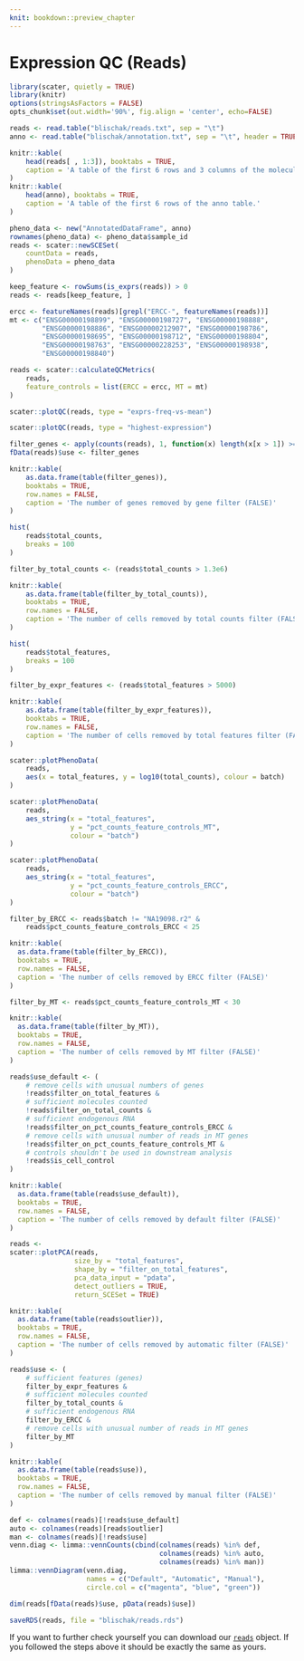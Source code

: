```yaml
---
knit: bookdown::preview_chapter
---
```


# Expression QC (Reads)

```r
library(scater, quietly = TRUE)
library(knitr)
options(stringsAsFactors = FALSE)
opts_chunk$set(out.width='90%', fig.align = 'center', echo=FALSE)
```

```r
reads <- read.table("blischak/reads.txt", sep = "\t")
anno <- read.table("blischak/annotation.txt", sep = "\t", header = TRUE)
```

```r
knitr::kable(
    head(reads[ , 1:3]), booktabs = TRUE,
    caption = 'A table of the first 6 rows and 3 columns of the molecules table.'
)
knitr::kable(
    head(anno), booktabs = TRUE,
    caption = 'A table of the first 6 rows of the anno table.'
)
```

```r
pheno_data <- new("AnnotatedDataFrame", anno)
rownames(pheno_data) <- pheno_data$sample_id
reads <- scater::newSCESet(
    countData = reads,
    phenoData = pheno_data
)
```

```r
keep_feature <- rowSums(is_exprs(reads)) > 0
reads <- reads[keep_feature, ]
```

```r
ercc <- featureNames(reads)[grepl("ERCC-", featureNames(reads))]
mt <- c("ENSG00000198899", "ENSG00000198727", "ENSG00000198888",
        "ENSG00000198886", "ENSG00000212907", "ENSG00000198786",
        "ENSG00000198695", "ENSG00000198712", "ENSG00000198804",
        "ENSG00000198763", "ENSG00000228253", "ENSG00000198938",
        "ENSG00000198840")
```

```r
reads <- scater::calculateQCMetrics(
    reads,
    feature_controls = list(ERCC = ercc, MT = mt)
)
```

```r
scater::plotQC(reads, type = "exprs-freq-vs-mean")
```

```r
scater::plotQC(reads, type = "highest-expression")
```

```r
filter_genes <- apply(counts(reads), 1, function(x) length(x[x > 1]) >= 2)
fData(reads)$use <- filter_genes
```

```r
knitr::kable(
    as.data.frame(table(filter_genes)),
    booktabs = TRUE,
    row.names = FALSE,
    caption = 'The number of genes removed by gene filter (FALSE)'
)
```

```r
hist(
    reads$total_counts,
    breaks = 100
)
```

```r
filter_by_total_counts <- (reads$total_counts > 1.3e6)
```

```r
knitr::kable(
    as.data.frame(table(filter_by_total_counts)),
    booktabs = TRUE,
    row.names = FALSE,
    caption = 'The number of cells removed by total counts filter (FALSE)'
)
```

```r
hist(
    reads$total_features,
    breaks = 100
)
```

```r
filter_by_expr_features <- (reads$total_features > 5000)
```

```r
knitr::kable(
    as.data.frame(table(filter_by_expr_features)),
    booktabs = TRUE,
    row.names = FALSE,
    caption = 'The number of cells removed by total features filter (FALSE)'
)
```

```r
scater::plotPhenoData(
    reads,
    aes(x = total_features, y = log10(total_counts), colour = batch)
)
```

```r
scater::plotPhenoData(
    reads,
    aes_string(x = "total_features",
               y = "pct_counts_feature_controls_MT",
               colour = "batch")
)
```

```r
scater::plotPhenoData(
    reads,
    aes_string(x = "total_features",
               y = "pct_counts_feature_controls_ERCC",
               colour = "batch")
)
```

```r
filter_by_ERCC <- reads$batch != "NA19098.r2" &
    reads$pct_counts_feature_controls_ERCC < 25
```

```r
knitr::kable(
  as.data.frame(table(filter_by_ERCC)),
  booktabs = TRUE,
  row.names = FALSE,
  caption = 'The number of cells removed by ERCC filter (FALSE)'
)
```

```r
filter_by_MT <- reads$pct_counts_feature_controls_MT < 30
```

```r
knitr::kable(
  as.data.frame(table(filter_by_MT)),
  booktabs = TRUE,
  row.names = FALSE,
  caption = 'The number of cells removed by MT filter (FALSE)'
)
```

```r
reads$use_default <- (
    # remove cells with unusual numbers of genes
    !reads$filter_on_total_features &
    # sufficient molecules counted
    !reads$filter_on_total_counts &
    # sufficient endogenous RNA
    !reads$filter_on_pct_counts_feature_controls_ERCC &
    # remove cells with unusual number of reads in MT genes
    !reads$filter_on_pct_counts_feature_controls_MT &
    # controls shouldn't be used in downstream analysis
    !reads$is_cell_control
)
```

```r
knitr::kable(
  as.data.frame(table(reads$use_default)),
  booktabs = TRUE,
  row.names = FALSE,
  caption = 'The number of cells removed by default filter (FALSE)'
)
```

```r
reads <-
scater::plotPCA(reads,
                size_by = "total_features", 
                shape_by = "filter_on_total_features",
                pca_data_input = "pdata",
                detect_outliers = TRUE,
                return_SCESet = TRUE)
```

```r
knitr::kable(
  as.data.frame(table(reads$outlier)),
  booktabs = TRUE,
  row.names = FALSE,
  caption = 'The number of cells removed by automatic filter (FALSE)'
)
```

```r
reads$use <- (
    # sufficient features (genes)
    filter_by_expr_features &
    # sufficient molecules counted
    filter_by_total_counts &
    # sufficient endogenous RNA
    filter_by_ERCC &
    # remove cells with unusual number of reads in MT genes
    filter_by_MT
)
```

```r
knitr::kable(
  as.data.frame(table(reads$use)),
  booktabs = TRUE,
  row.names = FALSE,
  caption = 'The number of cells removed by manual filter (FALSE)'
)
```

```r
def <- colnames(reads)[!reads$use_default]
auto <- colnames(reads)[reads$outlier]
man <- colnames(reads)[!reads$use]
venn.diag <- limma::vennCounts(cbind(colnames(reads) %in% def,
                                     colnames(reads) %in% auto,
                                     colnames(reads) %in% man))
limma::vennDiagram(venn.diag,
                   names = c("Default", "Automatic", "Manual"),
                   circle.col = c("magenta", "blue", "green"))
```

```r
dim(reads[fData(reads)$use, pData(reads)$use])
```

```r
saveRDS(reads, file = "blischak/reads.rds")
```

If you want to further check yourself you can download our [`reads`](http://genat.uk/bookdown-demo/blischak/reads.rds) object. If you followed the steps above it should be exactly the same as yours.
